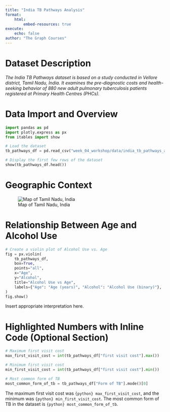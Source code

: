 ```yaml
---
title: "India TB Pathways Analysis"
format: 
    html:
        embed-resources: true
execute:
    echo: false
author: "The Graph Courses"
---
```



# Dataset Description

*The India TB Pathways dataset is based on a study conducted in Vellore district, Tamil Nadu, India. It examines the pre-diagnostic costs and health-seeking behavior of 880 new adult pulmonary tuberculosis patients registered at Primary Health Centres (PHCs).*

# Data Import and Overview

```python
import pandas as pd
import plotly.express as px
from itables import show

# Load the dataset
tb_pathways_df = pd.read_csv("week_04_workshop/data/india_tb_pathways_and_costs.csv")

# Display the first few rows of the dataset
show(tb_pathways_df.head())
```

# Geographic Context

![Map of Tamil Nadu, India](images/tndistrict_1.png)

# Relationship Between Age and Alcohol Use

```python
# Create a violin plot of Alcohol Use vs. Age
fig = px.violin(
    tb_pathways_df,
    box=True,
    points="all",
    x="Age",
    y="Alcohol",
    title="Alcohol Use vs Age",
    labels={"Age": "Age (years)", "Alcohol": "Alcohol Use (binary)"},
)
fig.show()
```

Insert appropriate interpretation here.

# Highlighted Numbers with Inline Code (Optional Section)

```python
# Maximum first visit cost
max_first_visit_cost = int(tb_pathways_df["first visit cost"].max())

# Minimum first visit cost
min_first_visit_cost = int(tb_pathways_df["first visit cost"].min())

# Most common form of TB
most_common_form_of_tb = tb_pathways_df["Form of TB"].mode()[0]
```

The maximum first visit cost was `{python} max_first_visit_cost`, and the minimum was `{python} min_first_visit_cost`. The most common form of TB in the dataset is `{python} most_common_form_of_tb`.
